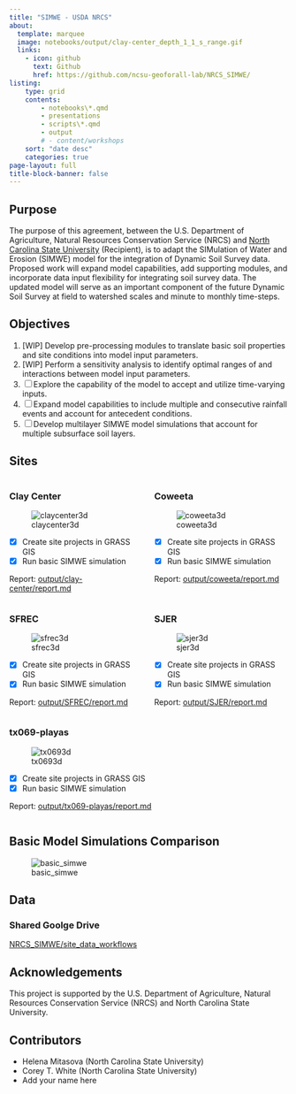```yaml
---
title: "SIMWE - USDA NRCS"
about:
  template: marquee
  image: notebooks/output/clay-center_depth_1_1_s_range.gif
  links:
    - icon: github
      text: Github
      href: https://github.com/ncsu-geoforall-lab/NRCS_SIMWE/
listing:
    type: grid
    contents:
        - notebooks\*.qmd
        - presentations
        - scripts\*.qmd
        - output
        # - content/workshops
    sort: "date desc"
    categories: true
page-layout: full
title-block-banner: false
---
```


## Purpose

The purpose of this agreement, between the U.S. Department of Agriculture, Natural Resources Conservation Service (NRCS) and [North Carolina State University](https://ncsu.edu) (Recipient), is to adapt the SIMulation of Water and Erosion (SIMWE) model for the integration of Dynamic Soil Survey data. Proposed work will expand model capabilities, add supporting modules, and incorporate data input flexibility for integrating soil survey data. The updated model will serve as an important component of the future Dynamic Soil Survey at field to watershed scales and minute to monthly time-steps.

## Objectives

1. [WIP] Develop pre-processing modules to translate basic soil properties and site conditions into model input parameters.
2. [WIP] Perform a sensitivity analysis to identify optimal ranges of and interactions between model input parameters.
3. [ ] Explore the capability of the model to accept and utilize time-varying inputs.
4. [ ] Expand model capabilities to include multiple and consecutive rainfall events and account for antecedent conditions.
5. [ ] Develop multilayer SIMWE model simulations that account for multiple subsurface soil layers.

## Sites

::: {.columns}

::: {.column width="50%"}

### Clay Center

![claycenter3d](output/clay-center/elevation_3dmap.png)

- [x] Create site projects in GRASS GIS
- [x] Run basic SIMWE simulation

Report: [output/clay-center/report.md](output/clay-center/report.md)

:::

::: {.column width="50%"}

### Coweeta

![coweeta3d](output/coweeta/elevation_3dmap.png)

- [X] Create site projects in GRASS GIS
- [x] Run basic SIMWE simulation

Report: [output/coweeta/report.md](output/coweeta/report.md)

:::

:::

::: {.columns}

::: {.column width="50%"}

### SFREC

![sfrec3d](output/SFREC/elevation_3dmap.png)

- [X] Create site projects in GRASS GIS
- [x] Run basic SIMWE simulation

Report: [output/SFREC/report.md](output/SFREC/report.md)

:::

::: {.column width="50%"}

### SJER

![sjer3d](output/SJER/elevation_3dmap.png)

- [X] Create site projects in GRASS GIS
- [x] Run basic SIMWE simulation

Report: [output/SJER/report.md](output/SJER/report.md)

:::

:::

::: {.columns}

::: {.column width="50%"}

### tx069-playas

![tx0693d](output/tx069-playas/elevation_3dmap.png)

- [X] Create site projects in GRASS GIS
- [x] Run basic SIMWE simulation

Report: [output/tx069-playas/report.md](output/tx069-playas/report.md)

:::

:::

## Basic Model Simulations Comparison

![basic_simwe](notebooks/output/depth_fig.png)

## Data

### Shared Goolge Drive

[NRCS_SIMWE/site_data_workflows](https://drive.google.com/drive/folders/1VsauKpPnaPhKcRUykEgmGN7045xuhFu_?usp=drive_link)


## Acknowledgements

This project is supported by the U.S. Department of Agriculture, Natural Resources Conservation Service (NRCS) and North Carolina State University.

## Contributors

- Helena Mitasova (North Carolina State University)
- Corey T. White (North Carolina State University)
- Add your name here
